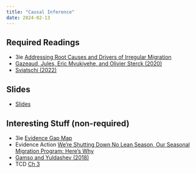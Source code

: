 ```yaml
---
title: "Causal Inference"
date: 2024-02-13
---
```



## Required Readings

- 3ie [Addressing Root Causes and Drivers of Irregular Migration](https://www.3ieimpact.org/sites/default/files/2023-12/EGM30-Irregular-Migration-IOM-EGM-Report.pdf)
- [Gazeaud, Jules, Eric Mvukiyehe, and Olivier Sterck (2020)](https://voxdev.org/topic/migration-urbanisation/constraints-migration-evidence-comoros) 
- [Sviatschi (2022)](https://voxdev.org/topic/migration-urbanisation/impact-us-deportation-policy-gang-activity-el-salvador)


## Slides

- [Slides](/slides/08-migration.html)

## Interesting Stuff (non-required)

- 3ie [Evidence Gap Map](https://developmentevidence.3ieimpact.org/egm/addressing-root-causes-and-drivers-of-irregular-migration-an-evidence-gap-map)
- Evidence Action [We’re Shutting Down No Lean Season, Our Seasonal Migration Program: Here’s Why](https://www.evidenceaction.org/newsroom/were-shutting-down-no-lean-season-our-seasonal-migration-program-heres-why)
- [Gamso and Yuldashev (2018)](https://watermark.silverchair.com/sqy029.pdf?token=AQECAHi208BE49Ooan9kkhW_Ercy7Dm3ZL_9Cf3qfKAc485ysgAAA0swggNHBgkqhkiG9w0BBwagggM4MIIDNAIBADCCAy0GCSqGSIb3DQEHATAeBglghkgBZQMEAS4wEQQM6dFs_u22Fl66U-ZCAgEQgIIC_lfbw4tm6cpam26prAQ6TF3Ga1gzcsEPTsp4Rer6Z6TR0mkv26G1INqHn4cNluTNGsQ76qcbvIYMbMlK30wVbWDn_omXyQ3ommChffzpJKRBObAEWvzXsErlCuUDKAmO1fZE-KgfYpM77S9n7iXeazi6_XlvX4BXst4qGP6QJ5dFA0uB-eKESfX5H-CVVU0aIEMbMmqtVGYvzHI_RmSk8JH9r2LMx7lWBgcJY2TAstSREz870VEaOvfAgDDK9oenDbOSNv_n6KKx6xPGEHBy2uNOf1cEaOoTOgHh9S-modXz_JoKnFnz1E3Xlm3_BnyeRYZzdXUcq-ylMLhpKyqq4JAoxah0-u-2u5Q-nzx6o1ZIqR0ATZrnlIP-2s0572XHv3KYzD66_x5FssFwVY_ZN9qAts7asIqVdHYWLPqr-ejM54UYsNFORP96G5vBgxpPY68jmrg4qgGDiBczZUowyLLSQohB10In2dgaVwqRbQ3a1ZG9StbT3A_8JSd80Yc5Ob7pnXVUmOlkRJ-U801BjKswMVKD5-n3aD_EHwzURANeTq7UC-UB1GdyXxRKNTmM0ukHsoBqqHCSJOyPrOo5CBv3CwYLdh1rEPSfVoKMh0609kENtBAWXu7KmXUpjgiplvcedJ-HwhEaW2wGI1sn40F6hH7jzP34-5T5awFnhM_N1u7N7f64WVnsgkhUj6gdQ3orHCKKycH2J-6ZrUwbAOStUyj6jeZDqwmUozdmn7g4Fw-CdvOjwUOBd0q_u_VeLWfJa7zN4i_sV-EK5Yvt5F7Z1f8DJV-34ite4TDdf2deYkSjPc7992rWR-Fcd6JahZggVmBJwcBGsRL4K9YZGVN4pePUdw9qICwKSq54FStyYafMUB-BTCsjfIR2r1EFdL9JlQPEYsdsj5o5wcfGNmtqfjJxVByvbRmDlarTkER_JnRxaPmKQkooAuhC-BLhXv7IZNNNjArftqsLVDxnDQjI-YgALEe0R8L63UM64742YR3rL7PmCXr5_APM3U0)
- TCD [Ch 3](/files/M23_deMesquita&Fowler_2021_Chapter13.pdf)
